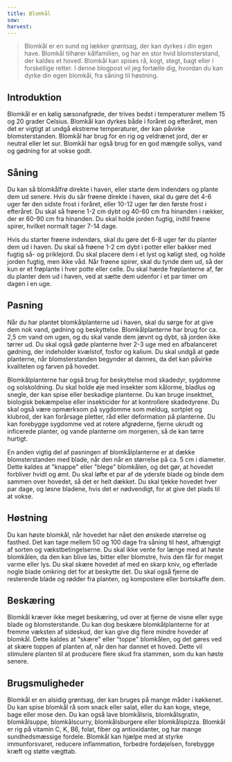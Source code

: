 ```yaml
---
title: Blomkål
sow:
harvest:
---
```


> Blomkål er en sund og lækker grøntsag, der kan dyrkes i din egen have. Blomkål tilhører kålfamilien, og har en stor hvid blomsterstand, der kaldes et hoved. Blomkål kan spises rå, kogt, stegt, bagt eller i forskellige retter. I denne blogpost vil jeg fortælle dig, hvordan du kan dyrke din egen blomkål, fra såning til høstning.

## Introduktion

Blomkål er en kølig sæsonafgrøde, der trives bedst i temperaturer mellem 15 og 20 grader Celsius. Blomkål kan dyrkes både i foråret og efteråret, men det er vigtigt at undgå ekstreme temperaturer, der kan påvirke blomsterstanden. Blomkål har brug for en rig og veldrænet jord, der er neutral eller let sur. Blomkål har også brug for en god mængde sollys, vand og gødning for at vokse godt.

## Såning

Du kan så blomkålfrø direkte i haven, eller starte dem indendørs og plante dem ud senere. Hvis du sår frøene direkte i haven, skal du gøre det 4-6 uger før den sidste frost i foråret, eller 10-12 uger før den første frost i efteråret. Du skal så frøene 1-2 cm dybt og 40-60 cm fra hinanden i rækker, der er 60-90 cm fra hinanden. Du skal holde jorden fugtig, indtil frøene spirer, hvilket normalt tager 7-14 dage.

Hvis du starter frøene indendørs, skal du gøre det 6-8 uger før du planter dem ud i haven. Du skal så frøene 1-2 cm dybt i potter eller bakker med fugtig så- og priklejord. Du skal placere dem i et lyst og køligt sted, og holde jorden fugtig, men ikke våd. Når frøene spirer, skal du tynde dem ud, så der kun er et frøplante i hver potte eller celle. Du skal hærde frøplanterne af, før du planter dem ud i haven, ved at sætte dem udenfor i et par timer om dagen i en uge.

## Pasning

Når du har plantet blomkålplanterne ud i haven, skal du sørge for at give dem nok vand, gødning og beskyttelse. Blomkålplanterne har brug for ca. 2,5 cm vand om ugen, og du skal vande dem jævnt og dybt, så jorden ikke tørrer ud. Du skal også gøde planterne hver 2-3 uge med en afbalanceret gødning, der indeholder kvælstof, fosfor og kalium. Du skal undgå at gøde planterne, når blomsterstanden begynder at dannes, da det kan påvirke kvaliteten og farven på hovedet.

Blomkålplanterne har også brug for beskyttelse mod skadedyr, sygdomme og solskoldning. Du skal holde øje med insekter som kålorme, bladlus og snegle, der kan spise eller beskadige planterne. Du kan bruge insektnet, biologisk bekæmpelse eller insekticider for at kontrollere skadedyrene. Du skal også være opmærksom på sygdomme som meldug, sortplet og klubrod, der kan forårsage pletter, råd eller deformation på planterne. Du kan forebygge sygdomme ved at rotere afgrøderne, fjerne ukrudt og inficerede planter, og vande planterne om morgenen, så de kan tørre hurtigt.

En anden vigtig del af pasningen af blomkålplanterne er at dække blomsterstanden med blade, når den når en størrelse på ca. 5 cm i diameter. Dette kaldes at "knappe" eller "blege" blomkålen, og det gør, at hovedet forbliver hvidt og ømt. Du skal løfte et par af de yderste blade og binde dem sammen over hovedet, så det er helt dækket. Du skal tjekke hovedet hver par dage, og løsne bladene, hvis det er nødvendigt, for at give det plads til at vokse.

## Høstning

Du kan høste blomkål, når hovedet har nået den ønskede størrelse og fasthed. Det kan tage mellem 50 og 100 dage fra såning til høst, afhængigt af sorten og vækstbetingelserne. Du skal ikke vente for længe med at høste blomkålen, da den kan blive løs, bitter eller blomstre, hvis den får for meget varme eller lys. Du skal skære hovedet af med en skarp kniv, og efterlade nogle blade omkring det for at beskytte det. Du skal også fjerne de resterende blade og rødder fra planten, og kompostere eller bortskaffe dem.

## Beskæring

Blomkål kræver ikke meget beskæring, ud over at fjerne de visne eller syge blade og blomsterstande. Du kan dog beskære blomkålplanterne for at fremme væksten af sideskud, der kan give dig flere mindre hoveder af blomkål. Dette kaldes at "skære" eller "toppe" blomkålen, og det gøres ved at skære toppen af planten af, når den har dannet et hoved. Dette vil stimulere planten til at producere flere skud fra stammen, som du kan høste senere.

## Brugsmuligheder

Blomkål er en alsidig grøntsag, der kan bruges på mange måder i køkkenet. Du kan spise blomkål rå som snack eller salat, eller du kan koge, stege, bage eller mose den. Du kan også lave blomkålsris, blomkålsgratin, blomkålsuppe, blomkålscurry, blomkålsburgere eller blomkålspizza. Blomkål er rig på vitamin C, K, B6, folat, fiber og antioxidanter, og har mange sundhedsmæssige fordele. Blomkål kan hjælpe med at styrke immunforsvaret, reducere inflammation, forbedre fordøjelsen, forebygge kræft og støtte vægttab.
